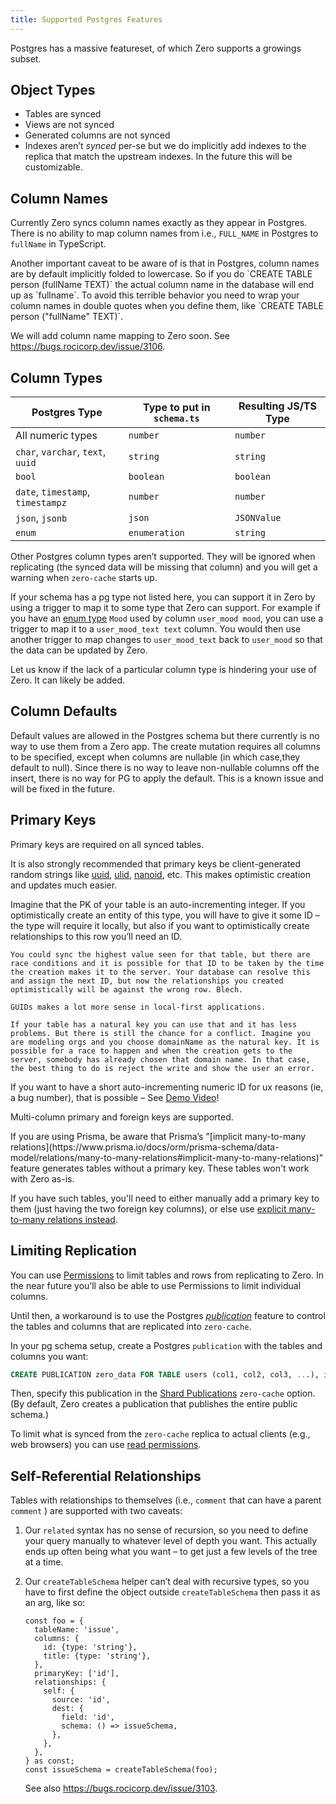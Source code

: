 ```yaml
---
title: Supported Postgres Features
---
```


Postgres has a massive featureset, of which Zero supports a growings subset.

## Object Types

- Tables are synced
- Views are not synced
- Generated columns are not synced
- Indexes aren’t _synced_ per-se but we do implicitly add indexes to the replica that match the upstream indexes. In the future this will be customizable.

## Column Names

Currently Zero syncs column names exactly as they appear in Postgres. There is no ability to map column names from i.e., `FULL_NAME` in Postgres to `fullName` in TypeScript.

<Note type="warning">
  Another important caveat to be aware of is that in Postgres, column names are
  by default implicitly folded to lowercase. So if you do `CREATE TABLE person
  (fullName TEXT)` the actual column name in the database will end up as
  `fullname`. To avoid this terrible behavior you need to wrap your column names
  in double quotes when you define them, like `CREATE TABLE person ("fullName"
  TEXT)`.
</Note>

We will add column name mapping to Zero soon. See https://bugs.rocicorp.dev/issue/3106.

## Column Types

| Postgres Type                     | Type to put in `schema.ts` | Resulting JS/TS Type |
| --------------------------------- | -------------------------- | -------------------- |
| All numeric types                 | `number`                   | `number`             |
| `char`, `varchar`, `text`, `uuid` | `string`                   | `string`             |
| `bool`                            | `boolean`                  | `boolean`            |
| `date`, `timestamp`, `timestampz` | `number`                   | `number`             |
| `json`, `jsonb`                   | `json`                     | `JSONValue`          |
| `enum`                            | `enumeration`              | `string`             |

Other Postgres column types aren’t supported. They will be ignored when replicating (the synced data will be missing that column) and you will get a warning when `zero-cache` starts up.

If your schema has a pg type not listed here, you can support it in Zero by using a trigger to map it to some type that Zero can support. For example if you have an [enum type](https://www.postgresql.org/docs/current/datatype-enum.html#DATATYPE-ENUM) `Mood` used by column `user_mood mood`, you can use a trigger to map it to a `user_mood_text text` column. You would then use another trigger to map changes to `user_mood_text` back to `user_mood` so that the data can be updated by Zero.

Let us know if the lack of a particular column type is hindering your use of Zero. It can likely be added.

## Column Defaults

Default values are allowed in the Postgres schema but there currently is no way to use them from a Zero app. The create mutation requires all columns to be specified, except when columns are nullable (in which case,they default to null). Since there is no way to leave non-nullable columns off the insert, there is no way for PG to apply the default. This is a known issue and will be fixed in the future.

## Primary Keys

Primary keys are required on all synced tables.

It is also strongly recommended that primary keys be client-generated random strings like [uuid](https://www.npmjs.com/package/uuid), [ulid](https://www.npmjs.com/package/ulid), [nanoid](https://www.npmjs.com/package/nanoid), etc. This makes optimistic creation and updates much easier.

<Note type="note" heading="Why are client-generated IDs better?">
    Imagine that the PK of your table is an auto-incrementing integer. If you optimistically create an entity of this type, you will have to give it some ID – the type will require it locally, but also if you want to optimistically create relationships to this row you’ll need an ID.

    You could sync the highest value seen for that table, but there are race conditions and it is possible for that ID to be taken by the time the creation makes it to the server. Your database can resolve this and assign the next ID, but now the relationships you created optimistically will be against the wrong row. Blech.

    GUIDs makes a lot more sense in local-first applications.

    If your table has a natural key you can use that and it has less problems. But there is still the chance for a conflict. Imagine you are modeling orgs and you choose domainName as the natural key. It is possible for a race to happen and when the creation gets to the server, somebody has already chosen that domain name. In that case, the best thing to do is reject the write and show the user an error.

</Note>

If you want to have a short auto-incrementing numeric ID for ux reasons (ie, a bug number), that is possible – See [Demo Video](https://discord.com/channels/830183651022471199/1288232858795769917/1298114323272568852)!

Multi-column primary and foreign keys are supported.

<Note type="warning" heading='Prisma "implicit relations" lack primary keys'>
  If you are using Prisma, be aware that Prisma’s "[implicit many-to-many relations](https://www.prisma.io/docs/orm/prisma-schema/data-model/relations/many-to-many-relations#implicit-many-to-many-relations)" feature generates tables without a primary key. These tables won't work with Zero as-is.
  
  If you have such tables, you'll need to either manually add a primary key to them (just having the two foreign key columns), or else use [explicit many-to-many relations instead](https://www.prisma.io/docs/orm/prisma-schema/data-model/relations/many-to-many-relations#implicit-many-to-many-relations).
</Note>

## Limiting Replication

You can use [Permissions](permissions) to limit tables and rows from replicating to Zero. In the near future you’ll also be able to use Permissions to limit individual columns.

Until then, a workaround is to use the Postgres [_publication_](https://www.postgresql.org/docs/current/sql-createpublication.html) feature to control the tables and columns that are replicated into `zero-cache`.

In your pg schema setup, create a Postgres `publication` with the tables and columns you want: 

```sql
CREATE PUBLICATION zero_data FOR TABLE users (col1, col2, col3, ...), issues, comments;
```

Then, specify this publication in the [Shard Publications](/docs/zero-cache-config#shard-publications) `zero-cache` option. (By default, Zero creates a publication that publishes the entire public schema.)

To limit what is synced from the `zero-cache` replica to actual clients (e.g., web browsers) you can use [read permissions](/docs/reference/authentication-and-permissions#permissions).

## Self-Referential Relationships

Tables with relationships to themselves (i.e., `comment` that can have a parent `comment` ) are supported with two caveats:

1. Our `related` syntax has no sense of recursion, so you need to define your query manually to whatever level of depth you want. This actually ends up often being what you want – to get just a few levels of the tree at a time.
2. Our `createTableSchema` helper can’t deal with recursive types, so you have to first define the object outside `createTableSchema` then pass it as an arg, like so:

   ```tsx
   const foo = {
     tableName: 'issue',
     columns: {
       id: {type: 'string'},
       title: {type: 'string'},
     },
     primaryKey: ['id'],
     relationships: {
       self: {
         source: 'id',
         dest: {
           field: 'id',
           schema: () => issueSchema,
         },
       },
     },
   } as const;
   const issueSchema = createTableSchema(foo);
   ```

   See also https://bugs.rocicorp.dev/issue/3103.
